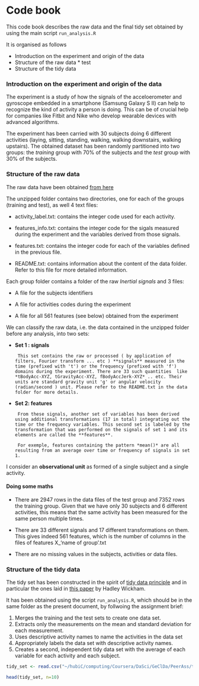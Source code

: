 Code book
=========

This code book describes the raw data and the final tidy set obtained by using the main script `run_analysis.R`

It is organised as follows

+ Introduction on the experiment and origin of the data
+ Structure of the raw data
       * test
+ Structure of the tidy data

### Introduction on the experiment and origin of the data
The experiment is a study of how the signals of the acceloerometer and gyroscope embedded in a smartphone (Samsung Galaxy S II)  can help to recognize the kind of activity a person is doing. This can be of crucial help for companies like Fitbit and Nike who develop wearable devices with advanced algorithms.

The experiment has been carried with 30 subjects doing 6 different activities (laying, sitting, standing, walking, walking downstairs, walking upstairs). The obtained dataset has been randomly partitioned into two groups: the *training* group with 70% of the subjects and the *test* group with 30% of the subjects.

### Structure of the raw data

The raw data have been obtained [from here](https://d396qusza40orc.cloudfront.net/getdata%2Fprojectfiles%2FUCI%20HAR%20Dataset.zip )

The unzipped folder contains two directories, one for each of the groups (training and test), as well 4 text files:

+ activity_label.txt: contains the integer code used for each activity.
       
+ features_info.txt: contains the integer code for the sigals measured during the experiment and the variables derived from those signals.
       
+ features.txt: contains the integer code for each of the variables defined in the previous file.
       
+ README.txt: contains information about the content of the data folder. Refer to this file for more detailed information.

Each group folder contains a folder of the raw *Inertial signals* and 3 files:

+ A file for the subjects identifiers

+ A file for activities codes during the experiment

+ A file for all 561 features (see below) obtained from the experiment
       

We can classify the raw data, i.e. the data contained in the unzipped folder before any analysis, into two sets:

+ **Set 1 : signals**

       This set contains the raw or processed ( by application of filters, Fourier transform ... etc ) **signals** measured in the time (prefixed with 't') or the frequency (prefixed with 'f') domains during the experiment. There are 33 such quantities  like *tBodyAcc-XYZ, tGravityAcc-XYZ, fBodyAccJerk-XYZ* .. etc. Their units are standard gravity unit 'g' or angular velocity (radian/second ) unit. Please refer to the README.txt in the data folder for more details.
       
+ **Set 2: features**

       From these signals, another set of variables has been derived using additional transformations (17 in total) integrating out the time or the frequency variables. This second set is labeled by the transformation that was performed on the signals of set 1 and its elements are called the **features**.

       For exemple, features containing the pattern *mean()* are all resulting from an average over time or frequency of signals in set 1. 
       
I consider an **observational unit** as formed of a single subject and a single activity.
       
#### Doing some maths

+ There are 2947 rows in the data files of the test group and 7352 rows the training group. Given that we have only 30 subjects and 6 different activities, this means that the same activity has been measured for the same person multiple times.

+ There are 33 different signals and 17 different transformations on them. This gives indeed 561 features, which is the number of columns in the files of features X_'name of group'.txt

+ There are no missing values in the subjects, activities or data files.



### Structure of the tidy data

The tidy set has been constructed in the spirit of [tidy data principle](https://github.com/jtleek/datasharing) and in particular the ones laid in [this paper](http://vita.had.co.nz/papers/tidy-data.pdf) by Hadley Wickham.

It has been obtained using the script `run_analysis.R`, which should be in the same folder as the present document, by follwoing the assignment brief:

1. Merges the training and the test sets to create one data set.
2. Extracts only the measurements on the mean and standard deviation for each measurement. 
3. Uses descriptive activity names to name the activities in the data set
4. Appropriately labels the data set with descriptive activity names. 
5. Creates a second, independent tidy data set with the average of each variable for each activity and each subject.

```r
tidy_set <- read.csv("~/hubiC/computing/Coursera/DaSci/GeClDa/PeerAss/tidy_set.txt")

head(tidy_set, n=10)
```


